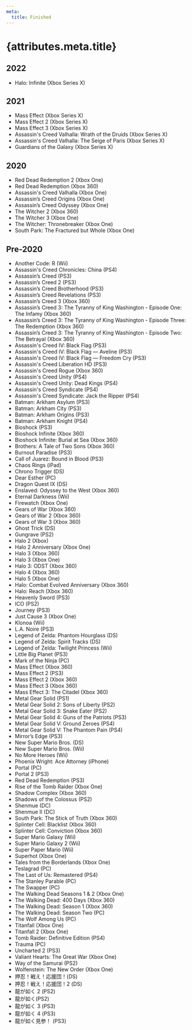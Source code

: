 ```yaml
---
meta:
  title: Finished
---
```


# {attributes.meta.title}

## 2022

- Halo: Infinite (Xbox Series X)

## 2021

- Mass Effect (Xbox Series X)
- Mass Effect 2 (Xbox Series X)
- Mass Effect 3 (Xbox Series X)
- Assassin's Creed Valhalla: Wrath of the Druids (Xbox Series X)
- Assassin's Creed Valhalla: The Seige of Paris (Xbox Series X)
- Guardians of the Galaxy (Xbox Series X)

## 2020

- Red Dead Redemption 2 (Xbox One)
- Red Dead Redemption (Xbox 360)
- Assassin's Creed Valhalla (Xbox One)
- Assassin’s Creed Origins (Xbox One)
- Assassin’s Creed Odyssey (Xbox One)
- The Witcher 2 (Xbox 360)
- The Witcher 3 (Xbox One)
- The Witcher: Thronebreaker (Xbox One)
- South Park: The Fractured but Whole (Xbox One)

## Pre-2020

- Another Code: R (Wii)
- Assassin's Creed Chronicles: China (PS4)
- Assassin’s Creed (PS3)
- Assassin’s Creed 2 (PS3)
- Assassin’s Creed Brotherhood (PS3)
- Assassin’s Creed Revelations (PS3)
- Assassin’s Creed 3 (Xbox 360)
- Assassin’s Creed 3: The Tyranny of King Washington - Episode One: The Infamy (Xbox 360)
- Assassin’s Creed 3: The Tyranny of King Washington - Episode Three: The Redemption (Xbox 360)
- Assassin’s Creed 3: The Tyranny of King Washington - Episode Two: The Betrayal (Xbox 360)
- Assassin's Creed IV: Black Flag (PS3)
- Assassin's Creed IV: Black Flag — Aveline (PS3)
- Assassin's Creed IV: Black Flag — Freedom Cry (PS3)
- Assassin's Creed Liberation HD (PS3)
- Assassin's Creed Rogue (Xbox 360)
- Assassin's Creed Unity (PS4)
- Assassin's Creed Unity: Dead Kings (PS4)
- Assassin's Creed Syndicate (PS4)
- Assassin's Creed Syndicate: Jack the Ripper (PS4)
- Batman: Arkham Asylum (PS3)
- Batman: Arkham City (PS3)
- Batman: Arkham Origins (PS3)
- Batman: Arkham Knight (PS4)
- Bioshock (PS3)
- Bioshock Infinite (Xbox 360)
- Bioshock Infinite: Burial at Sea (Xbox 360)
- Brothers: A Tale of Two Sons (Xbox 360)
- Burnout Paradise (PS3)
- Call of Juarez: Bound in Blood (PS3)
- Chaos Rings (iPad)
- Chrono Trigger (DS)
- Dear Esther (PC)
- Dragon Quest IX (DS)
- Enslaved: Odyssey to the West (Xbox 360)
- Eternal Darkness (Wii)
- Firewatch (Xbox One)
- Gears of War (Xbox 360)
- Gears of War 2 (Xbox 360)
- Gears of War 3 (Xbox 360)
- Ghost Trick (DS)
- Gungrave (PS2)
- Halo 2 (Xbox)
- Halo 2 Anniversary (Xbox One)
- Halo 3 (Xbox 360)
- Halo 3 (Xbox One)
- Halo 3: ODST (Xbox 360)
- Halo 4 (Xbox 360)
- Halo 5 (Xbox One)
- Halo: Combat Evolved Anniversary (Xbox 360)
- Halo: Reach (Xbox 360)
- Heavenly Sword (PS3)
- ICO (PS2)
- Journey (PS3)
- Just Cause 3 (Xbox One)
- Klonoa (Wii)
- L.A. Noire (PS3)
- Legend of Zelda: Phantom Hourglass (DS)
- Legend of Zelda: Spirit Tracks (DS)
- Legend of Zelda: Twilight Princess (Wii)
- Little Big Planet (PS3)
- Mark of the Ninja (PC)
- Mass Effect (Xbox 360)
- Mass Effect 2 (PS3)
- Mass Effect 2 (Xbox 360)
- Mass Effect 3 (Xbox 360)
- Mass Effect 3: The Citadel (Xbox 360)
- Metal Gear Solid (PS1)
- Metal Gear Solid 2: Sons of Liberty (PS2)
- Metal Gear Solid 3: Snake Eater (PS2)
- Metal Gear Solid 4: Guns of the Patriots (PS3)
- Metal Gear Solid V: Ground Zeroes (PS4)
- Metal Gear Solid V: The Phantom Pain (PS4)
- Mirror’s Edge (PS3)
- New Super Mario Bros. (DS)
- New Super Mario Bros. (Wii)
- No More Heroes (Wii)
- Phoenix Wright: Ace Attorney (iPhone)
- Portal (PC)
- Portal 2 (PS3)
- Red Dead Redemption (PS3)
- Rise of the Tomb Raider (Xbox One)
- Shadow Complex (Xbox 360)
- Shadows of the Colossus (PS2)
- Shenmue (DC)
- Shenmue II (DC)
- South Park: The Stick of Truth (Xbox 360)
- Splinter Cell: Blacklist (Xbox 360)
- Splinter Cell: Conviction (Xbox 360)
- Super Mario Galaxy (Wii)
- Super Mario Galaxy 2 (Wii)
- Super Paper Mario (Wii)
- Superhot (Xbox One)
- Tales from the Borderlands (Xbox One)
- Teslagrad (PC)
- The Last of Us: Remastered (PS4)
- The Stanley Parable (PC)
- The Swapper (PC)
- The Walking Dead Seasons 1 & 2 (Xbox One)
- The Walking Dead: 400 Days (Xbox 360)
- The Walking Dead: Season 1 (Xbox 360)
- The Walking Dead: Season Two (PC)
- The Wolf Among Us (PC)
- Titanfall (Xbox One)
- Titanfall 2 (Xbox One)
- Tomb Raider: Definitive Edition (PS4)
- Trauma (PC)
- Uncharted 2 (PS3)
- Valiant Hearts: The Great War (Xbox One)
- Way of the Samurai (PS2)
- Wolfenstein: The New Order (Xbox One)
- 押忍！戦え！応援団！(DS)
- 押忍！戦え！応援団！2 (DS)
- 龍が如く 2 (PS2)
- 龍が如く(PS2)
- 龍が如く 3 (PS3)
- 龍が如く 4 (PS3)
- 龍が如く見参！ (PS3)
